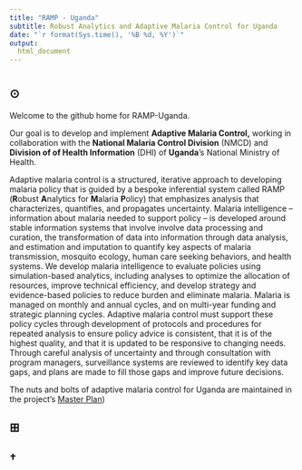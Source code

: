 ```yaml
---
title: "RAMP - Uganda"
subtitle: Robust Analytics and Adaptive Malaria Control for Uganda
date: "`r format(Sys.time(), '%B %d, %Y')`"
output:
  html_document
---
```


#  {.tabset .tabset-fade .tabset-pills}

## $\odot$ {.tabset .tabset-fade .tabset-pills}

Welcome to the github home for RAMP-Uganda. 

Our goal is to develop and implement **Adaptive Malaria Control,** working in collaboration with the **National Malaria Control Division** (NMCD) and **Division of of Health Information** (DHI) of **Uganda**'s National Ministry of Health. 

Adaptive malaria control is a structured, iterative approach to developing malaria policy that is guided by a bespoke inferential system called RAMP (**R**obust **A**nalytics for **M**alaria **P**olicy) that emphasizes analysis that characterizes, quantifies, and propagates uncertainty.
Malaria intelligence -- information about malaria needed to support policy -- is developed around stable information systems that involve involve data processing and curation, the transformation of data into information through data analysis, and estimation and imputation to quantify key aspects of malaria transmission, mosquito ecology, human care seeking behaviors, and health systems. 
We develop malaria intelligence to evaluate policies using simulation-based analytics, including analyses to optimize the allocation of resources, improve technical efficiency, and develop strategy and evidence-based policies to reduce burden and eliminate malaria.
Malaria is managed on monthly and annual cycles, and on multi-year funding and strategic planning cycles.
Adaptive malaria control must support these policy cycles through development of protocols and procedures for repeated analysis to ensure policy advice is consistent, that it is of the highest quality, and that it is updated to be responsive to changing needs.
Through careful analysis of uncertainty and through consultation with program managers, surveillance systems are reviewed to identify key data gaps, and plans are made to fill those gaps and improve future decisions.

The nuts and bolts of adaptive malaria control for Uganda are maintained in the project's
[Master Plan](DataPlan.html)) 



## $\boxplus$ {.tabset .tabset-fade .tabset-pills}

## $\dagger$ 
